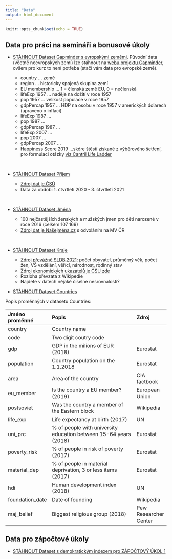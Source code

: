 ```yaml
---
title: "Data"
output: html_document
---
```


```r
knitr::opts_chunk$set(echo = TRUE)
```

## Data pro práci na semináři a bonusové úkoly

* [STÁHNOUT Dataset Gapminder s evropskými zeměmi](https://docs.google.com/spreadsheets/d/1OfcaO7OXdenoDgETpqbn-mb5sR_ncKnxgceCdanKKP0/edit?usp=sharing). Původní data (včetně neevropských zemí) lze stáhnout na [webu projektu Gapminder](https://www.gapminder.org/data/), ovšem pro kurz to není potřeba (stačí vám data pro evropské země).

  - country	... země
  - region	... historicky spojená skupina zemí
  - EU membership	... 1 = členská země EU, 0 = nečlenská
  - lifeExp 1957	... naděje na dožití v roce 1957
  - pop 1957 ... velikost populace v roce 1957	
  - gdpPercap 1957	... HDP na osobu v roce 1957 v amerických dolarech (upraveno o inflaci)
  - lifeExp 1987	... 
  - pop 1987	... 	
  - gdpPercap 1987	...
  - lifeExp 2007	...
  - pop 2007	...
  - gdpPercap 2007	...
  - Happiness Score 2019 ...skóre štěstí získané z výběrového šetření, pro formulaci otázky [viz Cantril Life Ladder](https://news.gallup.com/poll/122453/understanding-gallup-uses-cantril-scale.aspx)

</br> 

* [STÁHNOUT Dataset Příjem](https://docs.google.com/spreadsheets/d/1aYFWkbsum688xuzN-P4Z7ZYWvFaH-xVwf4utqq1STaY/edit?usp=sharing)

  - [Zdroj dat je ČSÚ](https://www.czso.cz/csu/czso/cri/prumerne-mzdy-3-ctvrtleti-2021)
  - Data za období 1. čtvrtletí 2020 - 3. čtvrtletí 2021

</br>

* [STÁHNOUT Dataset Jména](https://docs.google.com/spreadsheets/d/1r7Sxsn_a2RgFC6FdNmqYJSBBZMMLkhFM7sF6WP7_suo/edit?usp=sharing)

  - 100 nejčastějších ženských a mužských jmen pro děti narozené v roce 2016 (celkem 107 169)
  - [Zdroj dat je Našejména.cz](https://www.nasejmena.cz/nj/cetnost.php?id=2016&typ=rocnik) s odvoláním na MV ČR

</br>

* [STÁHNOUT Dataset Kraje](https://docs.google.com/spreadsheets/d/1v6NbEPfiaDptpgi11gpNnbibZC_kiJ-lfW9kX4ZHr_M/edit?usp=sharing)

  - [Zdroj převážně SLDB 2021](https://www.czso.cz/csu/scitani2021/vysledky-prvni ): počet obyvatel, průměrný věk, počet žen, VŠ vzdělání, věřící, národnost, rodinný stav
  - [Zdroj ekonomických ukazatelů je ČSÚ zde](https://www.czso.cz/csu/czso/porovnani-kraju)
  - Rozloha převzata z Wikipedie
  - Najdete v datech nějaké číselné nesrovnalosti?
  

* [STÁHNOUT Dataset Countries](https://docs.google.com/spreadsheets/d/1ZeIaNRJNE-Rn4Une4YqtLZeQCteaYCbo2X5i6jMMuEk/edit?usp=sharing)

Popis proměnných v datasetu Countries:

|Jméno proměnné |Popis                                                            |Zdroj                |
|:--------------|:----------------------------------------------------------------|:--------------------|
|country        |Country name                                                     |                     |
|code           |Two digit coutry code                                            |                     |
|gdp            |GDP in the milions of EUR (2018)                                 |Eurostat             |
|population     |Country population on the 1.1.2018                               |Eurostat             |
|area           |Area of the country                                              |CIA factbook         |
|eu_member      |Is the country a EU member?   (2019)                             |European Union       |
|postsoviet     |Was the country a member of the Eastern block                    |Wikipedia            |
|life_exp       |Life expectancy at birth (2017)                                  |UN                   |
|uni_prc        |% of people with university education between 15-64 years (2018) |Eurostat             |
|poverty_risk   |% of people in risk of poverty (2017)                            |Eurostat             |
|material_dep   |% of people in material deprivation, 3 or less items (2017)      |Eurostat             |
|hdi            |Human development index (2018)                                   |UN                   |
|foundation_date|Date of founding                                                 |Wikipedia            |
|maj_belief     |Biggest religious group (2018)                                   |Pew Researcher Center|
  
  
## Data pro zápočtové úkoly

* [STÁHNOUT Dataset s demokratickým indexem pro ZÁPOČTOVÝ ÚKOL 1](https://docs.google.com/spreadsheets/d/1RzYdIdqhahL0yXBQh2GQ6ncBgGLfHcrVEq94vJlp7k8/edit?usp=sharing)